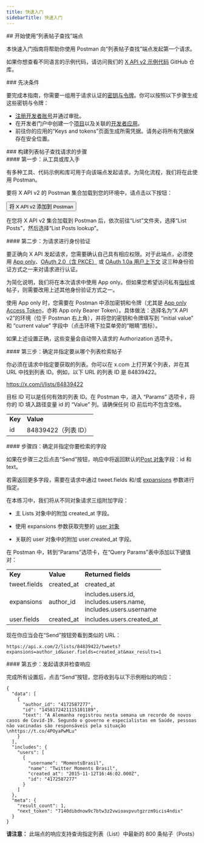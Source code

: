 ```yaml
---
title: 快速入门
sidebarTitle: 快速入门
---
```



<div id="getting-started-with-the-list-posts-lookup-endpoint">
  ## 开始使用“列表帖子查找”端点
</div>

本快速入门指南将帮助你使用 Postman 向“列表帖子查找”端点发起第一个请求。

如果你想查看不同语言的示例代码，请访问我们的 [X API v2 示例代码](https://github.com/xdevplatform/Twitter-API-v2-sample-code) GitHub 仓库。

<Note>
  ### 先决条件

  要完成本指南，你需要一组用于请求认证的[密钥与令牌](/zh/resources/fundamentals/authentication)。你可以按照以下步骤生成这些密钥与令牌：

  - [注册开发者账号](https://developer.x.com/en/apply-for-access)并通过审批。
  - 在开发者门户中创建一个[项目](/zh/resources/fundamentals/projects)以及关联的[开发者应用](/zh/resources/fundamentals/developer-apps)。
  - 前往你的应用的“Keys and tokens”页面生成所需凭据。请务必将所有凭据保存在安全位置。
</Note>

<div id="steps-to-build-a-list-posts-lookup-request">
  ### 构建列表帖子查找请求的步骤
</div>

<div id="step-one-start-with-a-tool-or-library">
  #### 第一步：从工具或库入手
</div>

有多种工具、代码示例和库可用于向该端点发起请求。为简化流程，我们将在此使用 Postman。

要将 X API v2 的 Postman 集合加载到您的环境中，请点击以下按钮：

<Button href="https://app.getpostman.com/run-collection/9956214-784efcda-ed4c-4491-a4c0-a26470a67400">
  将 X API v2 添加到 Postman
</Button>

在您将 X API v2 集合加载到 Postman 后，依次前往“List”文件夹，选择“List Posts”，然后选择“List Posts lookup”。
 

<div id="step-two-authenticate-your-request">
  #### 第二步：为请求进行身份验证
</div>

要正确向 X API 发起请求，您需要确认自己具有相应权限。对于此端点，必须使用 [App only](/zh/resources/fundamentals/authentication#app-only-authentication-and-oauth-2-0-bearer-token)、[OAuth 2.0（含 PKCE）](zh/resources/fundamentals/authentication#oauth-2-0-authorization-code-flow-with-pkce-2) 或 [OAuth 1.0a 用户上下文](/zh/resources/fundamentals/authentication) 这三种身份验证方式之一来对请求进行认证。

为简化说明，我们将在本次请求中使用 App only。但如果您希望访问私有[指标](/zh/x-api/fundamentals/metrics)或帖子，则需要改用上述其他身份验证方式之一。

使用 App only 时，您需要在 Postman 中添加密钥和令牌（尤其是 [App only Access Token](/zh/resources/fundamentals/authentication#using-and-generating-an-app-only-bearer-token)，亦称 App only Bearer Token）。具体做法：选择名为“X API v2”的环境（位于 Postman 右上角），并将您的密钥和令牌填写到 “initial value” 和 “current value” 字段中（点击环境下拉菜单旁的“眼睛”图标）。

如果上述设置正确，这些变量会自动带入请求的 Authorization 选项卡。
 

<div id="step-three-identify-and-specify-which-list-you-would-like-to-retrieve-posts-from">
  #### 第三步：确定并指定要从哪个列表检索帖子
</div>

你必须在请求中指定要获取的列表。你可以在 x.com 上打开某个列表，并在其 URL 中找到列表 ID。例如，以下 URL 的列表 ID 是 84839422。

https://x.com/i/lists/84839422

目标 ID 可以是任何有效的列表 ID。在 Postman 中，进入 “Params” 选项卡，将你的 ID 填入路径变量 id 的 “Value” 列。请确保任何 ID 前后均不包含空格。

|     |     |
| :--- | :--- |
| **Key** | **Value** |
| id  | 84839422（列表 ID） |

<div id="step-four-identify-and-specify-which-fields-you-would-like-to-retrieve">
  #### 步骤四：确定并指定你要检索的字段
</div>

如果在步骤三之后点击“Send”按钮，响应中将返回默认的[Post 对象](/zh/x-api/fundamentals/data-dictionary#tweet)字段：id 和 text。

若需返回更多字段，需要在请求中通过 tweet.fields 和/或 [expansions](/zh/x-api/fundamentals/expansions) 参数进行指定。

在本练习中，我们将从不同对象请求三组附加字段：

- 主 Lists 对象中的附加 created\_at 字段。

- 使用 expansions 参数获取完整的 [user 对象](/zh/x-api/fundamentals/data-dictionary#user)

- 关联的 user 对象中的附加 user.created\_at 字段。

在 Postman 中，转到“Params”选项卡，在“Query Params”表中添加以下键值对：

|     |     |     |
| :--- | :--- | :--- |
| **Key** | **Value** | **Returned fields** |
| tweet.fields | created\_at | created\_at |
| expansions | author\_id | includes.users.id,  <br />includes.users.name,  <br />includes.users.username |
| user.fields | created\_at | includes.users.created\_at |

现在你应当会在“Send”按钮旁看到类似的 URL：

`https://api.x.com/2/lists/84839422/tweets?expansions=author_id&user.fields=created_at&max_results=1`

<div id="step-five-make-your-request-and-review-your-response">
  #### 第五步：发起请求并检查响应
</div>

完成所有设置后，点击“Send”按钮，您将收到与以下示例相似的响应：

```
{
  "data": [
    {
      "author_id": "4172587277",
      "id": "1458172421115101189",
      "text": "A Alemanha registrou nesta semana um recorde de novos casos de Covid-19. Segundo o governo e especialistas em Saúde, pessoas não vacinadas são responsáveis pela situação \nhttps://t.co/4POyaPwMLu"
    }
  ],
  "includes": {
    "users": [
      {
        "username": "MomentsBrasil",
        "name": "Twitter Moments Brasil",
        "created_at": "2015-11-12T16:46:02.000Z",
        "id": "4172587277"
      }
    ]
  },
  "meta": {
    "result_count": 1,
    "next_token": "7140dibdnow9c7btw3z2vwioavpvutgzrzm9icis4ndix"
  }
}
```

**请注意：** 此端点的响应支持查询指定列表（List）中最新的 800 条帖子（Posts）